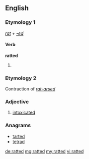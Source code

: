 ==English==

===Etymology 1===
''[[rat#Verb|rat]]'' + ''[[-ed]]''

====Verb====
'''ratted'''

# {{en-past of|rat}}

===Etymology 2===
Contraction of ''[[rat-arsed]]''

===Adjective===
{{en-adj}}

# {{context|British|slang|lang=en}} [[intoxicated]]

===Anagrams===
* [[tarted#English|tarted]]
* [[tetrad#English|tetrad]]

[[de:ratted]]
[[mg:ratted]]
[[my:ratted]]
[[vi:ratted]]